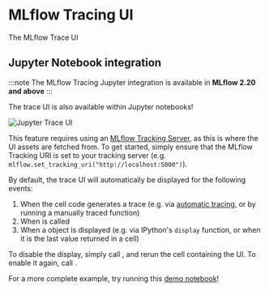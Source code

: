 
# MLflow Tracing UI

The MLflow Trace UI 


## Jupyter Notebook integration

:::note
The MLflow Tracing Jupyter integration is available in **MLflow 2.20 and above**
:::

The trace UI is also available within Jupyter notebooks! 

![Jupyter Trace UI](/images/llms/tracing/jupyter-trace-ui.png)

This feature requires using an [MLflow Tracking Server](/tracking/server/), as
this is where the UI assets are fetched from. To get started, simply ensure that the MLflow
Tracking URI is set to your tracking server (e.g. `mlflow.set_tracking_uri("http://localhost:5000")`).

By default, the trace UI will automatically be displayed for the following events:

1. When the cell code generates a trace (e.g. via  [automatic tracing](/tracing/#automatic-tracing), or by running a manually traced function)
2. When <APILink fn="mlflow.search_traces" /> is called
3. When a <APILink fn="mlflow.entities.Trace" /> object is displayed (e.g. via IPython's `display` function, or when it is the last value returned in a cell)

To disable the display, simply call <APILink fn="mlflow.tracing.disable_notebook_display" />, and rerun the cell
containing the UI. To enable it again, call <APILink fn="mlflow.tracing.enable_notebook_display" />.

For a more complete example, try running this [demo notebook](/tracing/tutorials/jupyter-trace-demo/)!
